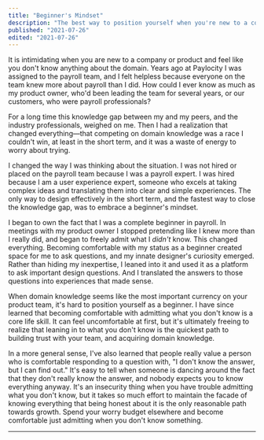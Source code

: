 ```yaml
---
title: "Beginner's Mindset"
description: "The best way to position yourself when you're new to a company or product"
published: "2021-07-26"
edited: "2021-07-26"
---
```


It is intimidating when you are new to a company or product and feel like you don't know anything about the domain. Years ago at Paylocity I was assigned to the payroll team, and I felt helpless because everyone on the team knew more about payroll than I did. How could I ever know as much as my product owner, who'd been leading the team for several years, or our customers, who were payroll professionals?

For a long time this knowledge gap between my and my peers, and the industry professionals, weighed on me. Then I had a realization that changed everything—that competing on domain knowledge was a race I couldn't win, at least in the short term, and it was a waste of energy to worry about trying.

I changed the way I was thinking about the situation. I was not hired or placed on the payroll team because I was a payroll expert. I was hired because I am a user experience expert, someone who excels at taking complex ideas and translating them into clear and simple experiences. The only way to design effectively in the short term, and the fastest way to close the knowledge gap, was to embrace a beginner's mindset.

I began to own the fact that I was a complete beginner in payroll. In meetings with my product owner I stopped pretending like I knew more than I really did, and began to freely admit what I _didn't_ know.
This changed everything. Becoming comfortable with my status as a beginner created space for me to ask questions, and my innate designer's curiosity emerged. Rather than hiding my inexpertise, I leaned into it and used it as a platform to ask important design questions. And I translated the answers to those questions into experiences that made sense.

When domain knowledge seems like the most important currency on your product team, it's hard to position yourself as a beginner. I have since learned that becoming comfortable with admitting what you don't know is a core life skill. It can feel uncomfortable at first, but it's ultimately freeing to realize that leaning in to what you don't know is the quickest path to building trust with your team, and acquiring domain knowledge.

In a more general sense, I've also learned that people really value a person who is comfortable responding to a question with, "I don't know the answer, but I can find out." It's easy to tell when someone is dancing around the fact that they don't really know the answer, and nobody expects you to know everything anyway. It's an insecurity thing when you have trouble admitting what you don't know, but it takes so much effort to maintain the facade of knowing everything that being honest about it is the only reasonable path towards growth. Spend your worry budget elsewhere and become comfortable just admitting when you don't know something.

---